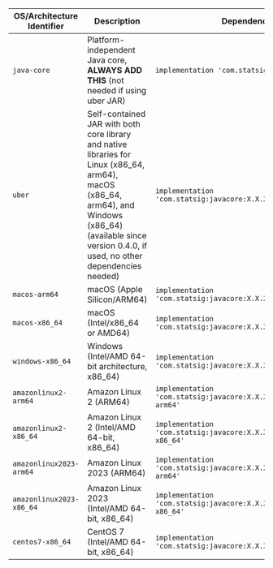 | OS/Architecture Identifier | Description | Dependency |
| --- | --- | --- |
| `java-core` | Platform-independent Java core, **ALWAYS ADD THIS** (not needed if using uber JAR) | `implementation 'com.statsig:javacore:X.X.X'`  |
| `uber` | Self-contained JAR with both core library and native libraries for Linux (x86_64, arm64), macOS (x86_64, arm64), and Windows (x86_64) (available since version 0.4.0, if used, no other dependencies needed) | `implementation 'com.statsig:javacore:X.X.X:uber'` |
| `macos-arm64` | macOS (Apple Silicon/ARM64) | `implementation 'com.statsig:javacore:X.X.X:macos-arm64'` |
| `macos-x86_64` | macOS (Intel/x86_64 or AMD64) | `implementation 'com.statsig:javacore:X.X.X:macos-x86_64'` |
| `windows-x86_64` | Windows (Intel/AMD 64-bit architecture, x86_64) | `implementation 'com.statsig:javacore:X.X.X:windows-x86_64'` |
| `amazonlinux2-arm64` | Amazon Linux 2 (ARM64) | `implementation 'com.statsig:javacore:X.X.X:amazonlinux2-arm64'` |
| `amazonlinux2-x86_64` | Amazon Linux 2 (Intel/AMD 64-bit, x86_64) | `implementation 'com.statsig:javacore:X.X.X:amazonlinux2-x86_64'` |
| `amazonlinux2023-arm64` | Amazon Linux 2023 (ARM64) | `implementation 'com.statsig:javacore:X.X.X:amazonlinux2023-arm64'` |
| `amazonlinux2023-x86_64` | Amazon Linux 2023 (Intel/AMD 64-bit, x86_64) | `implementation 'com.statsig:javacore:X.X.X:amazonlinux2023-x86_64'` |
| `centos7-x86_64` | CentOS 7 (Intel/AMD 64-bit, x86_64) | `implementation 'com.statsig:javacore:X.X.X:centos7-x86_64'` |
